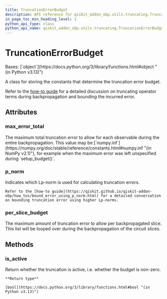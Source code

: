 ```yaml
---
title: TruncationErrorBudget
description: API reference for qiskit_addon_obp.utils.truncating.TruncationErrorBudget
in_page_toc_min_heading_level: 1
python_api_type: class
python_api_name: qiskit_addon_obp.utils.truncating.TruncationErrorBudget
---
```


# TruncationErrorBudget

<Class id="qiskit_addon_obp.utils.truncating.TruncationErrorBudget" isDedicatedPage={true} github="https://github.com/Qiskit/qiskit-addon-obp/tree/main/qiskit_addon_obp/utils/truncating.py#L36-L64" signature="TruncationErrorBudget(per_slice_budget=<factory>, max_error_total=0.0, p_norm=1)" modifiers="class">
  Bases: [`object`](https://docs.python.org/3/library/functions.html#object "(in Python v3.13)")

  A class for storing the constants that determine the truncation error budget.

  Refer to the [how-to guide](https://qiskit.github.io/qiskit-addon-obp/how_tos/truncate_operator_terms.html) for a detailed discussion on truncating operator terms during backpropagation and bounding the incurred error.

  ## Attributes

  ### max\_error\_total

  <Attribute id="qiskit_addon_obp.utils.truncating.TruncationErrorBudget.max_error_total" attributeTypeHint="float" attributeValue="0.0">
    The maximum total truncation error to allow for each observable during the entire backpropagation. This value may be [`numpy.inf`](https://numpy.org/doc/stable/reference/constants.html#numpy.inf "(in NumPy v2.1)"), for example when the maximum error was left unspecified during `setup_budget()`.
  </Attribute>

  ### p\_norm

  <Attribute id="qiskit_addon_obp.utils.truncating.TruncationErrorBudget.p_norm" attributeTypeHint="int" attributeValue="1">
    Indicates which Lp-norm is used for calculating truncation errors.

    Refer to the [how-to guide](https://qiskit.github.io/qiskit-addon-obp/how_tos/bound_error_using_p_norm.html) for a detailed conversation on bounding truncation error using higher Lp-norms.
  </Attribute>

  ### per\_slice\_budget

  <Attribute id="qiskit_addon_obp.utils.truncating.TruncationErrorBudget.per_slice_budget" attributeTypeHint="list[float]">
    The maximum amount of truncation error to allow per backpropagated slice. This list will be looped over during the backpropagation of the circuit slices.
  </Attribute>

  ## Methods

  ### is\_active

  <Function id="qiskit_addon_obp.utils.truncating.TruncationErrorBudget.is_active" github="https://github.com/Qiskit/qiskit-addon-obp/tree/main/qiskit_addon_obp/utils/truncating.py#L62-L64" signature="is_active()">
    Return whether the truncation is active, i.e. whether the budget is non-zero.

    **Return type**

    [bool](https://docs.python.org/3/library/functions.html#bool "(in Python v3.13)")
  </Function>
</Class>

